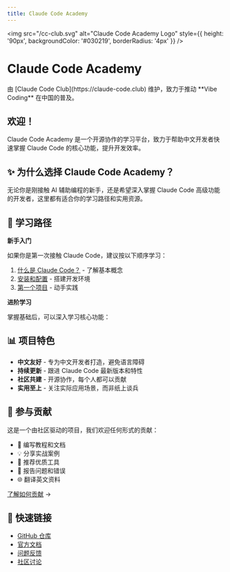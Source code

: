 ```yaml
---
title: Claude Code Academy
---
```



<img src="/cc-club.svg" alt="Claude Code Academy Logo" style={{ height: '90px', backgroundColor: '#030219', borderRadius: '4px' }} />

# Claude Code Academy

<p className="text-xl mt-6 text-gray-600 dark:text-gray-400">由 [Claude Code Club](https://claude-code.club) 维护，致力于推动 **Vibe Coding** 在中国的普及。</p>

## 欢迎！

Claude Code Academy 是一个开源协作的学习平台，致力于帮助中文开发者快速掌握 Claude Code 的核心功能，提升开发效率。

## ✨ 为什么选择 Claude Code Academy？

无论你是刚接触 AI 辅助编程的新手，还是希望深入掌握 Claude Code 高级功能的开发者，这里都有适合你的学习路径和实用资源。

<Cards>
  <Cards.Card icon="🚀" title="快速上手" href="/getting-started/introduction" />
  <Cards.Card icon="💡" title="实战导向" href="/examples" />
  <Cards.Card icon="🛠️" title="工具资源" href="/resources/tools/mcp-servers" />
  <Cards.Card icon="💎" title="最佳实践" href="/best-practices/workflow" />
</Cards>

## 🎯 学习路径

**新手入门**

如果你是第一次接触 Claude Code，建议按以下顺序学习：

1. [什么是 Claude Code？](/getting-started/introduction) - 了解基本概念
2. [安装和配置](/getting-started/installation) - 搭建开发环境
3. [第一个项目](/getting-started/first-project) - 动手实践

**进阶学习**

掌握基础后，可以深入学习核心功能：

<Cards>
  <Cards.Card icon="🔌" title="MCP Server 开发" href="/tutorials/mcp-servers" />
  <Cards.Card icon="🤖" title="Sub-Agent 开发" href="/tutorials/sub-agents" />
  <Cards.Card icon="⚡" title="Slash Command" href="/tutorials/slash-commands" />
</Cards>

## 📊 项目特色

- **中文友好** - 专为中文开发者打造，避免语言障碍
- **持续更新** - 跟进 Claude Code 最新版本和特性
- **社区共建** - 开源协作，每个人都可以贡献
- **实用至上** - 关注实际应用场景，而非纸上谈兵

## 🤝 参与贡献

这是一个由社区驱动的项目，我们欢迎任何形式的贡献：

- 📝 编写教程和文档
- 💡 分享实战案例
- 🔧 推荐优质工具
- 🐛 报告问题和错误
- 🌐 翻译英文资料

[了解如何贡献](/community/contributing) →

## 🔗 快速链接

- [GitHub 仓库](https://github.com/zjh1943/claude-code-academy)
- [官方文档](https://docs.claude.com/claude-code)
- [问题反馈](https://github.com/zjh1943/claude-code-academy/issues)
- [社区讨论](https://github.com/zjh1943/claude-code-academy/discussions)
